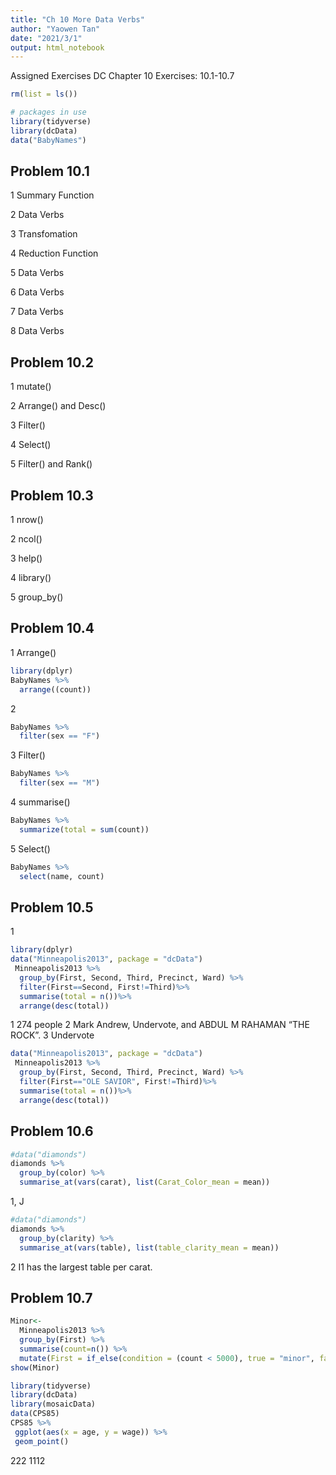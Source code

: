 ---
title: "Ch 10 More Data Verbs"
author: "Yaowen Tan"
date: "2021/3/1"
output: html_notebook
---

Assigned Exercises
DC Chapter 10 Exercises: 10.1-10.7

```{R}
rm(list = ls())

# packages in use
library(tidyverse)
library(dcData)
data("BabyNames")

```


## Problem 10.1

1 Summary Function

2 Data Verbs

3 Transfomation

4 Reduction Function

5 Data Verbs

6 Data Verbs
 
7 Data Verbs

8 Data Verbs



## Problem 10.2

1 mutate()

2 Arrange() and Desc()

3 Filter()

4 Select()

5 Filter() and Rank()


## Problem 10.3

1 nrow()

2 ncol() 

3 help()

4 library()

5 group_by()

## Problem 10.4

1 Arrange()
```{r}
library(dplyr)  
BabyNames %>%
  arrange((count))
```

2 
```{r}
BabyNames %>%
  filter(sex == "F")
```

3 Filter()
```{r}
BabyNames %>%
  filter(sex == "M")
```

4 summarise()

```{r}
BabyNames %>%
  summarize(total = sum(count))
```

5 Select()
```{r}
BabyNames %>%
  select(name, count)
```

## Problem 10.5

1
```{r}
library(dplyr)  
data("Minneapolis2013", package = "dcData")
 Minneapolis2013 %>%
  group_by(First, Second, Third, Precinct, Ward) %>%
  filter(First==Second, First!=Third)%>%
  summarise(total = n())%>%
  arrange(desc(total))
```

1 274 people
2 Mark Andrew, Undervote, and ABDUL M RAHAMAN "THE ROCK".
3 Undervote


```{r}
data("Minneapolis2013", package = "dcData")
 Minneapolis2013 %>%
  group_by(First, Second, Third, Precinct, Ward) %>%
  filter(First=="OLE SAVIOR", First!=Third)%>%
  summarise(total = n())%>%
  arrange(desc(total))
```

## Problem 10.6
```{r}
#data("diamonds")
diamonds %>% 
  group_by(color) %>% 
  summarise_at(vars(carat), list(Carat_Color_mean = mean))
```
1, J

```{r}
#data("diamonds")
diamonds %>% 
  group_by(clarity) %>% 
  summarise_at(vars(table), list(table_clarity_mean = mean))
```

2  I1 has the largest table per carat.



## Problem 10.7 
```{r}
Minor<-
  Minneapolis2013 %>%
  group_by(First) %>%
  summarise(count=n()) %>%
  mutate(First = if_else(condition = (count < 5000), true = "minor", false= First))
show(Minor)
```

```{r}
library(tidyverse)
library(dcData)
library(mosaicData)
data(CPS85)
CPS85 %>%
 ggplot(aes(x = age, y = wage)) %>%
 geom_point()
```
222
1112
